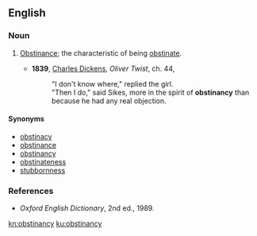 ==English==

===Noun===
{{en-noun|obstinancies}}

# {{label|en|rare}} [[obstinance|Obstinance]]; the characteristic of being [[obstinate]].
#* '''1839''', [[w:Charles_Dickens|Charles Dickens]], ''Oliver Twist'', ch. 44,
#*: "I don't know where," replied the girl.
#*: "Then I do," said Sikes, more in the spirit of '''obstinancy''' than because he had any real objection.

====Synonyms====
* [[obstinacy]]
* [[obstinance]]
* [[obstinancy]]
* [[obstinateness]]
* [[stubbornness]]

===References===
* ''Oxford English Dictionary'', 2nd ed., 1989.

[[kn:obstinancy]]
[[ku:obstinancy]]